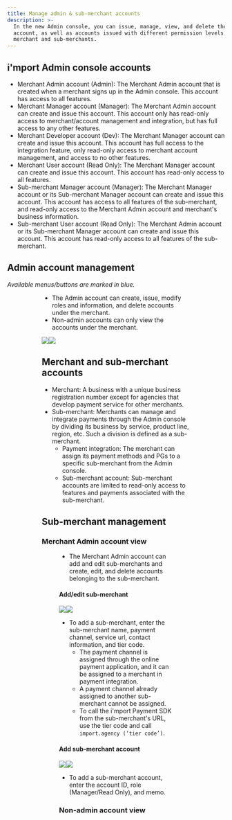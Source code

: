 ```yaml
---
title: Manage admin & sub-merchant accounts
description: >-
  In the new Admin console, you can issue, manage, view, and delete the Admin
  account, as well as accounts issued with different permission levels under the
  merchant and sub-merchants.
---
```





## i'mport Admin console accounts

* Merchant Admin account (Admin): The Merchant Admin account that is created when a merchant signs up in the Admin console. This account has access to all features.&#x20;
* Merchant Manager account (Manager): The Merchant Admin account can create and issue this account. This account only has read-only access to merchant/account management and integration, but has full access to any other features.
* Merchant Developer account (Dev): The Merchant Manager account can create and issue this account. This account has full access to the integration feature, only read-only access to merchant account management, and access to no other features.&#x20;
* Merchant User account (Read Only): The Merchant Manager account can create and issue this account. This account has read-only access to all features.
* Sub-merchant Manager account (Manager): The Merchant Manager account or its Sub-merchant Manager account can create and issue this account. This account has access to all features of the sub-merchant, and read-only access to the Merchant Admin account and merchant's business information.
* Sub-merchant User account (Read Only): The Merchant Admin account or its Sub-merchant Manager account can create and issue this account. This account has read-only access to all features of the sub-merchant.

## Admin account management

_Available menus/buttons are marked in blue._

<Figure src="/gitbook-assets/en/image (32).png" caption="Admin account view" />

<Figure src="/gitbook-assets/en/image (39).png" caption="Non-admin account view" />

* The Admin account can create, issue, modify roles and information, and delete accounts under the merchant.&#x20;
* Non-admin accounts can only view the accounts under the merchant.

![](</gitbook-assets/en/image.png>)![](</gitbook-assets/en/image (252).png>)



## Merchant and sub-merchant accounts

* Merchant: A business with a unique business registration number except for agencies that develop payment service for other merchants.&#x20;
* Sub-merchant: Merchants can manage and integrate payments through the Admin console by dividing its business by service, product line, region, etc. Such a division is defined as a sub-merchant.
  * Payment integration: The merchant can assign its payment methods and PGs to a specific sub-merchant from the Admin console.&#x20;
  * Sub-merchant account: Sub-merchant accounts are limited to read-only access to features and payments associated with the sub-merchant.

## Sub-merchant management

### Merchant Admin account view&#x20;

<Figure src="/gitbook-assets/en/image (62).png" caption="Merchant Admin account view" />

* The Merchant Admin account can add and edit sub-merchants and create, edit, and delete accounts belonging to the sub-merchant.

#### Add/edit sub-merchant

![](</gitbook-assets/en/image (120).png>)![](</gitbook-assets/en/image (155).png>)



* To add a sub-merchant, enter the sub-merchant name, payment channel, service url, contact information, and tier code.
  * The payment channel is assigned through the online payment application, and it can be assigned to a merchant in payment integration.
  * A payment channel already assigned to another sub-merchant cannot be assigned.&#x20;
  * To call the i'mport Payment SDK from the sub-merchant's URL, use the tier code and call `import.agency (‘tier code’)`.

#### Add sub-merchant account

![](</gitbook-assets/en/image (100).png>)![](</gitbook-assets/en/image (278).png>)

* To add a sub-merchant account, enter the account ID, role (Manager/Read Only), and memo.

### Non-admin account view&#x20;

<Figure src="/gitbook-assets/en/image (273).png" caption="Non-admin Merchant account view" />

<Figure src="/gitbook-assets/en/image (262).png" caption="Sub-merchant Manager account view" />

<Figure src="/gitbook-assets/en/image (82).png" caption="Sub-merchant User account view" />
